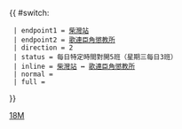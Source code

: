 {{ #switch: {{{format|}}}
  | endpoint1 = [[柴灣站公共運輸交匯處|柴灣站]]
  | endpoint2 = [[歌連臣角懲教所]]
  | direction = 2
  | status = 每日特定時間對開5班（星期三每日3班）
  | inline = [[柴灣站公共運輸交匯處|柴灣站]] ↔ [[歌連臣角懲教所]]
  | normal =
  | full =
}}<noinclude>[[Category:港島專線小巴路線模板|18M]]</noinclude>